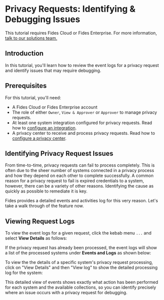 
# Privacy Requests: Identifying & Debugging Issues

<TutorialKey duration="2" product="Fides" topic="Privacy Requests" interactive="true"/>

<Callout emoji=""> This tutorial requires Fides Cloud or Fides Enterprise. For more information, [talk to our solutions team.](https://ethyca.com/book-demo?utm_source=docs-site) </Callout>

## Introduction
In this tutorial, you'll learn how to review the event logs for a privacy request and identify issues that may require debugging.

## Prerequisites

For this tutorial, you'll need:

* A Fides Cloud or Fides Enterprise account
* The role of either `Owner`, `View & Approver` or `Approver` to manage privacy requests.
* At least one system integration configured for privacy requests. Read how to [configure an integration](/tutorials/privacy-requests-configuration/integrations).
* A privacy center to receive and process privacy requests. Read how to [configure a privacy center](/tutorials/consent-management-configuration/privacy-experiences/privacy-center).



## Identifying Privacy Request Issues
From time-to-time, privacy requests can fail to process completely. This is often due to the sheer number of systems connected in a privacy process and how they depend on each other to complete successfully. 
A common reason for a privacy request to fail is expired credentials to a system, however, there can be a variety of other reasons. Identifying the cause as quickly as possible to remediate it is key.

Fides provides a detailed events and activities log for this very reason. Let's take a walk through of the feature now.

## Viewing Request Logs

To view the event logs for a given request, click the kebab menu `...` and select **View Details** as follows:

<Screenshot img="/assets/img/tutorials/privacy-requests-view-details.gif" description="View Privacy Request Details" mw="500" />

If the privacy request has already been processed, the event logs will show a list of the processed systems under **Events and Logs** as shown below:

<Screenshot img="/assets/img/tutorials/privacy-requests-event-logs.gif" description="Privacy Request Logs" mw="600" />

To view the the details of a specific system's privacy request processing, click on "View Details" and then "View log" to show the detailed processing log for the system:

<Screenshot img="/assets/img/tutorials/privacy-requests-detailed-log.gif" description="Approve Privacy Request" />

This detailed view of events shows exactly what action has been performed for each system and the available collections, so you can identify precisely where an issue occurs with a privacy request for debugging.
